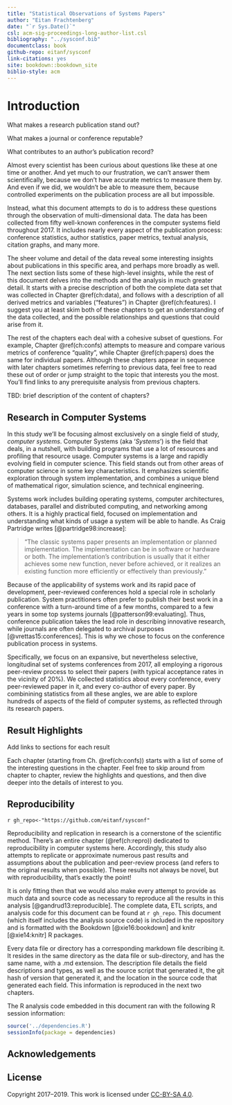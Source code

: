 ```yaml
---
title: "Statistical Observations of Systems Papers"
author: "Eitan Frachtenberg"
date: "`r Sys.Date()`"
csl: acm-sig-proceedings-long-author-list.csl
bibliography: "../sysconf.bib"
documentclass: book
github-repo: eitanf/sysconf
link-citations: yes
site: bookdown::bookdown_site
biblio-style: acm
---
```


# Introduction {#ch:intro}

<!-- Build with: rmarkdown::render_site(output_format = "bookdown::html_book", encoding = "UTF-8") -->
<!-- Or rebuild with: -->
<!-- setwd("~/Dropbox/code/sysconf/doc"); bookdown::clean_book(); bookdown::render_book("index.Rmd", "bookdown::gitbook") -->



What makes a research publication stand out?

What makes a journal or conference reputable?

What contributes to an author's publication record?

Almost every scientist has been curious about questions like these at one time or another. And yet much to our frustration, we can't answer them scientifically, because we don't have accurate metrics to measure them by. And even if we did, we wouldn't be able to measure them, because controlled experiments on the publication process are all but impossible.

Instead, what this document attempts to do is to address these questions through the observation of multi-dimensional data. The data has been collected from fifty well-known conferences in the computer systems field throughout 2017. It includes nearly every aspect of the publication process: conference statistics, author statistics, paper metrics, textual analysis, citation graphs, and many more.

The sheer volume and detail of the data reveal some interesting insights about publications in this specific area, and perhaps more broadly as well. The next section lists some of these high-level insights, while the rest of this document delves into the methods and the analysis in much greater detail. It starts with a precise description of both the complete data set that was collected in Chapter \@ref(ch:data), and follows with a description of all derived metrics and variables ("features") in Chapter \@ref(ch:features). I suggest you at least skim both of these chapters to get an understanding of the data collected, and the possible relationships and questions that could arise from it.

The rest of the chapters each deal with a cohesive subset of questions. For example, Chapter \@ref(ch:confs) attempts to measure and compare various metrics of conference "quality", while Chapter \@ref(ch:papers) does the same for individual papers. Although these chapters appear in sequence with later chapters sometimes referring to previous data, feel free to read these out of order or jump straight to the topic that interests you the most. You'll find links to any prerequisite analysis from previous chapters.

TBD: brief description of the content of chapters?

## Research in Computer Systems {-}

In this study we’ll be focusing almost exclusively on a single field of study, *computer systems*. Computer Systems (aka ‘*Systems*’) is the field that deals, in a nutshell, with building programs that use a lot of resources and profiling that resource usage. Computer systems is a large and rapidly evolving field in computer science. This field stands out from other areas of computer science in some key characteristics. It emphasizes scientific exploration through system implementation, and combines a unique blend of mathematical rigor, simulation science, and technical engineering. 

Systems work includes building operating systems, computer architectures, databases, parallel and distributed computing, and networking among others. It is a highly practical field, focused on implementation and understanding what kinds of usage a system will be able to handle. As Craig Partridge writes [@partridge98:increase]:

> "The classic systems paper presents an implementation or planned implementation. The implementation can be in software or hardware or both. The implementation's contribution is usually that it either achieves some new function, never before achieved, or it realizes an existing function more efficiently or effectively than previously."

Because of the applicability of systems work and its rapid pace of development, peer-reviewed conferences hold a special role in scholarly publication. System practitioners often prefer to publish their best work in a conference with a turn-around time of a few months, compared to a few years in some top systems journals [@patterson99:evaluating]. Thus, conference publication takes the lead role in describing innovative research, while journals are often delegated to archival purposes [@vrettas15:conferences]. This is why we chose to focus on the conference publication process in systems.

Specifically, we focus on an expansive, but nevertheless selective, longitudinal set of systems conferences from 2017, all employing a rigorous peer-review process to select their papers (with typical acceptance rates in the vicinity of 20%). We collected statistics about every conference, every peer-reviewed paper in it, and every co-author of every paper. By combinining statistics from all these angles, we are able to explore hundreds of aspects of the field of computer systems, as reflected through its research papers.


## Result Highlights {-}

<!--- These are all correlations. Causation is never implied, unless specifically stated. --->

Add links to sections for each result

Each chapter (starting from Ch. \@ref(ch:confs)) starts with a list of some of the interesting questions in the chapter. Feel free to skip around from chapter to chapter, review the highlights and questions, and then dive deeper into the details of interest to you.

## Reproducibility {-}

`r gh_repo<-"https://github.com/eitanf/sysconf"`

Reproducibility and replication in research is a cornerstone of the scientific method. There's an entire chapter (\@ref(ch:repro)) dedicated to reproducibility in computer systems here. Accordingly, this study also attempts to replicate or approximate numerous past results and assumptions about the publication and peer-review process (and refers to the original results when possible). These results not always be novel, but with reproducibility, that's exactly the point!

It is only fitting then that we would also make every attempt to provide as much data and source code as necessary to reproduce all the results in this analysis [@gandrud13:reproducible]. The complete data, ETL scripts, and analysis code for this document can be found at `r gh_repo`. This document (which itself includes the analysis source code) is included in the repository and is formatted with the Bookdown [@xie16:bookdown] and knitr [@xie14:knitr] R packages.

Every data file or directory has a corresponding markdown file describing it. It resides in the same directory as the data file or sub-directory, and has the same name, with a .md extension.
The description file details the field descriptions and types, as well as the source script that generated it, the git hash of version that generated it, and the location in the source code that generated each field. This information is reproduced in the next two chapters.

The R analysis code embedded in this document ran with the following R session information:

```r
source('../dependencies.R')
sessionInfo(package = dependencies)
```

## Acknowledgements {-}

<!--
  grants: social justice, dean
  students: Revant Bagaria, Henry Blancheette, Tanmay Dubey, Jillian James, Rhody Kaner, Noah Koster, Joshua Reiss
  feedback:
  The many authors, PC chairs, and other conference organizers who helped with survey responses, suggestions, and feedback.

<!--
## Call for contributions {-}

If you're an author on one or more of these papers, kindly consider improving this data set by sending me (privately) a copy of the paper's review, or participating in the author survey. Your data will be aggregated with the existing set, preserving no personally identifying information.

Please contact me at eitan@reed.edu for details.
-->

## License {-}

Copyright 2017--2019. This work is licensed under [CC-BY-SA 4.0](https://creativecommons.org/licenses/by-sa/4.0/legalcode).
